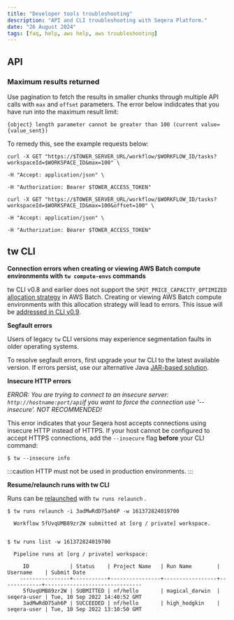 ```yaml
---
title: "Developer tools troubleshooting"
description: "API and CLI troubleshooting with Seqera Platform."
date: "26 August 2024"
tags: [faq, help, aws help, aws troubleshooting]
---
```


## API

### Maximum results returned

Use pagination to fetch the results in smaller chunks through multiple API calls with `max` and `offset` parameters. The error below indidcates that you have run into the maximum result limit:

`{object} length parameter cannot be greater than 100 (current value={value_sent})`

To remedy this, see the example requests below:

```
curl -X GET "https://$TOWER_SERVER_URL/workflow/$WORKFLOW_ID/tasks?workspaceId=$WORKSPACE_ID&max=100" \

-H "Accept: application/json" \

-H "Authorization: Bearer $TOWER_ACCESS_TOKEN"

curl -X GET "https://$TOWER_SERVER_URL/workflow/$WORKFLOW_ID/tasks?workspaceId=$WORKSPACE_ID&max=100&offset=100" \

-H "Accept: application/json" \

-H "Authorization: Bearer $TOWER_ACCESS_TOKEN"
```

## tw CLI

**Connection errors when creating or viewing AWS Batch compute environments with `tw compute-envs` commands**

tw CLI v0.8 and earlier does not support the `SPOT_PRICE_CAPACITY_OPTIMIZED` [allocation strategy](./compute-envs/aws-batch.mdx#advanced-options) in AWS Batch. Creating or viewing AWS Batch compute environments with this allocation strategy will lead to errors. This issue will be [addressed in CLI v0.9](https://github.com/seqeralabs/tower-cli/issues/332).

**Segfault errors**

Users of legacy `tw` CLI versions may experience segmentation faults in older operating systems.

To resolve segfault errors, first upgrade your tw CLI to the latest available version. If errors persist, use our alternative Java [JAR-based solution](https://github.com/seqeralabs/tower-cli/releases/download/v0.8.0/tw.jar).

**Insecure HTTP errors**

_ERROR: You are trying to connect to an insecure server: `http://hostname:port/api`if you want to force the connection use '--insecure'. NOT RECOMMENDED!_

This error indicates that your Seqera host accepts connections using insecure HTTP instead of HTTPS. If your host cannot be configured to accept HTTPS connections, add the `--insecure` flag **before** your CLI command:

```
$ tw --insecure info
```

:::caution
HTTP must not be used in production environments.
:::

**Resume/relaunch runs with tw CLI**

Runs can be [relaunched](./launch/launchpad.mdx#relaunch-pipeline-run) with `tw runs relaunch` .

```
$ tw runs relaunch -i 3adMwRdD75ah6P -w 161372824019700

  Workflow 5fUvqUMB89zr2W submitted at [org / private] workspace.


$ tw runs list -w 161372824019700

  Pipeline runs at [org / private] workspace:

     ID             | Status    | Project Name   | Run Name        | Username    | Submit Date
    ----------------+-----------+----------------+-----------------+-------------+-------------------------------
     5fUvqUMB89zr2W | SUBMITTED | nf/hello       | magical_darwin  | seqera-user | Tue, 10 Sep 2022 14:40:52 GMT
     3adMwRdD75ah6P | SUCCEEDED | nf/hello       | high_hodgkin    | seqera-user | Tue, 10 Sep 2022 13:10:50 GMT

```